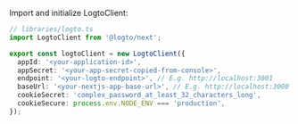 
<AssumingUrl />

<GetAppSecret />

Import and initialize LogtoClient:

```ts
// libraries/logto.ts
import LogtoClient from '@logto/next';

export const logtoClient = new LogtoClient({
  appId: '<your-application-id>',
  appSecret: '<your-app-secret-copied-from-console>',
  endpoint: '<your-logto-endpoint>', // E.g. http://localhost:3001
  baseUrl: '<your-nextjs-app-base-url>', // E.g. http://localhost:3000
  cookieSecret: 'complex_password_at_least_32_characters_long',
  cookieSecure: process.env.NODE_ENV === 'production',
});
```
